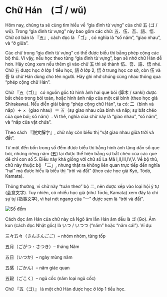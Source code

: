 # Chữ Hán　(ゴ / wǔ)

Hôm nay, chúng ta sẽ cùng tìm hiểu về “gia đình từ vựng” của chữ 五 (ゴ / wǔ).
Trong “gia đình từ vựng” này bao gồm các chữ: 五、伍、吾、語、悟.
Chữ cơ bản là 『五』, cách đọc là 「ゴ」, có nghĩa là “số năm”, “giao nhau”, và “ở giữa”.

Các chữ trong “gia đình từ vựng” có thể được biểu thị bằng phép cộng các bộ thủ.
Vì vậy, nếu học theo từng “gia đình từ vựng”, bạn sẽ nhớ chữ Hán dễ hơn.
Hãy cùng xem nếu thêm gì vào chữ 五 thì sẽ thành 伍、吾、語、悟 nhé.
Chữ 五 được học ở lớp 1 tiểu học, 語 ở lớp 2, 悟 ở trung học cơ sở, còn 伍 và 吾 là chữ Hán dùng cho tên người.
Hãy ghi nhớ chúng cùng nhau thông qua “phép cộng chữ Hán”.

Chữ 『五（ゴ）』 có nguồn gốc từ hình ảnh hai que bói (算木 / sanki) được bắt chéo trong bói toán, hoặc hình ảnh nắp của một cái bình (theo học giả Shirakawa).
Nếu diễn giải bằng “phép cộng chữ Hán”, ta có:
二（bình và nắp）＋ ×（giao nhau）＝ 五（sự giao nhau của bình và nắp; sự bắt chéo của que bói; số năm）.
Vì thế, nghĩa của chữ này là “giao nhau”, “số năm”, và “nắp của vật chứa”.

Theo sách 『説文解字』, chữ này còn biểu thị “vật giao nhau giữa trời và đất”.

Từ một đến bốn trong số đếm được biểu thị bằng hình ảnh tăng dần số que bói,
nhưng riêng năm (五) lại được thể hiện bằng sự bắt chéo của các que để chỉ con số 5.
Điều này khá giống với chữ số La Mã Ⅰ,Ⅱ,Ⅲ,Ⅳ,Ⅴ.
Về bộ thủ, chữ này thuộc bộ 「二」,
nhưng thật ra không liên quan trực tiếp đến nghĩa “hai” mà được hiểu là biểu thị “trời và đất” (theo các học giả Kyō, Tōdō, Kamata).

Thông thường, vì chữ này “tuân theo” bộ 二, nên được xếp vào loại hội ý tự (会意文字).
Tuy nhiên, có nhiều học giả (như Tōdō, Kamata) xem đây là chỉ sự tự (指事文字),
vì hai nét ngang của “一” được xem là “trời và đất”.

![Số đếm](http://huusennarare.cocolog-nifty.com/blog/images/2017/07/23/photo_22.jpg)

Cách đọc âm Hán của chữ này cả Ngô âm lẫn Hán âm đều là ゴ (Go).
Âm kun (cách đọc Nhật gốc) là いつ / いつつ (“năm” hoặc “năm cái”).
Ví dụ:

三々五々（さんさんごご）– nhóm nhóm, từng tốp

五月（ごがつ・さつき）– tháng Năm

五日（いつか）– ngày mùng năm

五感（ごかん）– năm giác quan

五穀（ごこく）– ngũ cốc (năm loại ngũ cốc)

Chữ 『五（ゴ）』 là một chữ Hán được học ở lớp 1 tiểu học.